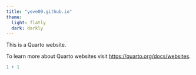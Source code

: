 ```yaml
---
title: "yeve09.github.io"
theme:
  light: flatly
  dark: darkly
---
```


This is a Quarto website.

To learn more about Quarto websites visit <https://quarto.org/docs/websites>.

```r
1 + 1
```

